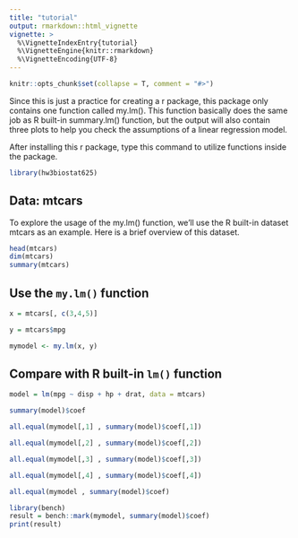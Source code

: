```yaml
---
title: "tutorial"
output: rmarkdown::html_vignette
vignette: >
  %\VignetteIndexEntry{tutorial}
  %\VignetteEngine{knitr::rmarkdown}
  %\VignetteEncoding{UTF-8}
---
```




```r
knitr::opts_chunk$set(collapse = T, comment = "#>")
```

Since this is just a practice for creating a r package, this package only
contains one function called my.lm(). This function basically does the same job
as R built-in summary.lm() function, but the output will also contain three 
plots to help you check the assumptions of a linear regression model.

After installing this r package, type this command to utilize functions inside the package.

```r
library(hw3biostat625)
```

## Data: mtcars
To explore the usage of the my.lm() function, we'll use the R built-in dataset mtcars
as an example. Here is a brief overview of this dataset.

```r
head(mtcars)
dim(mtcars)
summary(mtcars)
```

## Use the `my.lm()` function
```r
x = mtcars[, c(3,4,5)]

y = mtcars$mpg

mymodel <- my.lm(x, y)
```



## Compare with R built-in `lm()` function
```r
model = lm(mpg ~ disp + hp + drat, data = mtcars)

summary(model)$coef

all.equal(mymodel[,1] , summary(model)$coef[,1])

all.equal(mymodel[,2] , summary(model)$coef[,2])

all.equal(mymodel[,3] , summary(model)$coef[,3])

all.equal(mymodel[,4] , summary(model)$coef[,4])

all.equal(mymodel , summary(model)$coef)
```



```r
library(bench)
result = bench::mark(mymodel, summary(model)$coef)
print(result)
```










